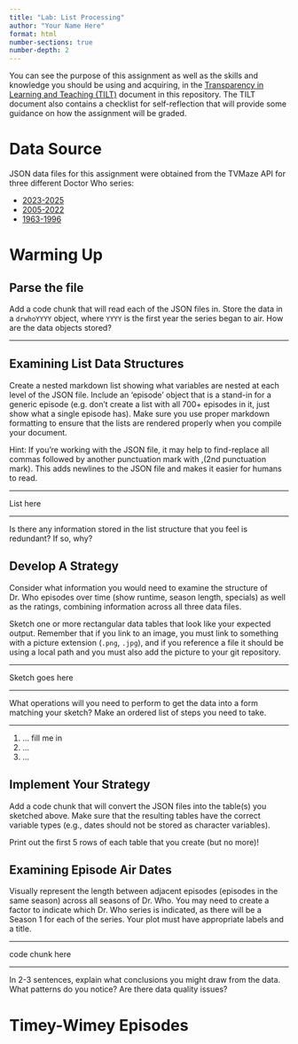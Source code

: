 ```yaml
---
title: "Lab: List Processing"
author: "Your Name Here"
format: html
number-sections: true
number-depth: 2
---
```


::: callout
You can see the purpose of this assignment as well as the skills and knowledge you should be using and acquiring, in the [Transparency in Learning and Teaching (TILT)](tilt.qmd) document in this repository. The TILT document also contains a checklist for self-reflection that will provide some guidance on how the assignment will be graded. 
:::

# Data Source

JSON data files for this assignment were obtained from the TVMaze API for three different  Doctor Who series:

- [2023-2025](https://www.tvmaze.com/shows/72724/doctor-who)
- [2005-2022](https://www.tvmaze.com/shows/210/doctor-who)
- [1963-1996](https://www.tvmaze.com/shows/766/doctor-who)

# Warming Up


## Parse the file

Add a code chunk that will read each of the JSON files in. 
Store the data in a `drwhoYYYY` object, where `YYYY` is the first year the series  began to air. 
How are the data objects stored?

---

## Examining List Data Structures

Create a nested markdown list showing what variables are nested at each level of the JSON file. Include an 'episode' object that is a stand-in for a generic episode (e.g. don't create a list with all 700+ episodes in it, just show what a single episode has). Make sure you use proper markdown formatting to ensure that the lists are rendered properly when you compile your document.

Hint: If you're working with the JSON file, it may help to find-replace all commas followed by another punctuation mark with ,\n(2nd punctuation mark). This adds newlines to the JSON file and makes it easier for humans to read. 

----

List here

----

Is there any information stored in the list structure that you feel is redundant? If so, why?



## Develop A Strategy

Consider what information you would need to examine the structure of Dr. Who episodes over time (show runtime, season length, specials) as well as the ratings, combining information across all three data files. 

Sketch one or more rectangular data tables that look like your expected output. Remember that if you link to an image, you must link to something with a picture extension (`.png`, `.jpg`), and if you reference a file it should be using a local path and you must also add the picture to your git repository. 

---

Sketch goes here

---

What operations will you need to perform to get the data into a form matching your sketch? Make an ordered list of steps you need to take.

---

1. ... fill me in
2. ...
3. ...

## Implement Your Strategy

Add a code chunk that will convert the JSON files into the table(s) you sketched above. 
Make sure that the resulting tables have the correct variable types (e.g., dates should not be stored as character variables).

Print out the first 5 rows of each table that you create (but no more)!

## Examining Episode Air Dates

Visually represent the length between adjacent episodes (episodes in the same season) across all seasons of Dr. Who. You may need to create a factor to indicate which Dr. Who series is indicated, as there will be a Season 1 for each of the series. 
Your plot must have appropriate labels and a title.

---

code chunk here

---

In 2-3 sentences, explain what conclusions you might draw from the data. What patterns do you notice? Are there data quality issues?

# Timey-Wimey Episodes


